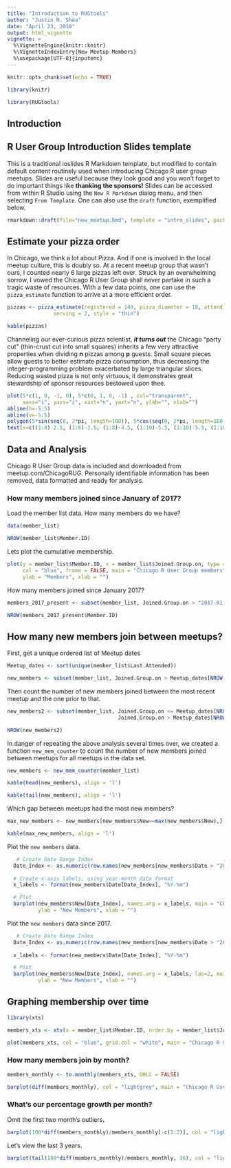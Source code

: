 ```yaml
---
title: "Introduction to RUGtools"
author: "Justin M. Shea"
date: "April 23, 2018"
output: html_vignette
vignette: >
  %\VignetteEngine{knitr::knitr}
  %\VignetteIndexEntry{New Meetup Members}
  %\usepackage[UTF-8]{inputenc}
---
```


```r
knitr::opts_chunk$set(echo = TRUE)

library(knitr)

library(RUGtools)
```

## Introduction



## R User Group Introduction Slides template

This is a traditional ioslides R Markdown template, but modified to contain default content routinely used when introducing Chicago R user group meetups.
Slides are useful because they look good and you won't forget to do important things
like **thanking the sponsors!** Slides can be accessed from within R Studio 
using the `New R Markdown` dialog menu, and then selecting `From Template`. 
One can also use the `draft` function, exemplified below.

```r
rmarkdown::draft(file="new_meetup.Rmd", template = "intro_slides", package="RUGtools")
```

## Estimate your pizza order

In Chicago, we think a lot about Pizza. And if one is involved in the local meetup 
culture, this is doubly so. At a recent meetup group that wasn't ours, I counted 
nearly 6 large pizzas left over. Struck by an overwhelming sorrow, I vowed the 
Chicago R User Group shall never partake in such a tragic waste of resources. 
With a few data points, one can use the `pizza_estimate` function to arrive at
a more efficient order.

```r

pizzas <- pizza_estimate(registered = 140, pizza_diameter = 18, attend_rate = 0.60, 
               serving = 2, style = "thin")

kable(pizzas)
```
 
Channeling our ever-curious pizza scientist, _**it turns out**_ the Chicago
"party cut" (thin-crust cut into small squares) inherits a few very attractive 
properties when dividing **n** pizzas among **p** guests. Small square pieces allow 
guests to better estimate pizza consumption, thus decreasing the integer-programming 
problem exacerbated by large triangular slices. Reducing wasted pizza is not only 
virtuous, it demonstrates great stewardship of sponsor resources bestowed upon thee.

```r
plot(5*c(1, 0, -1, 0), 5*c(0, 1, 0, -1) , col="transparent",
     xaxs="i", yaxs="i", xaxt="n", yaxt="n", ylab="", xlab="")
abline(h=-5:5)
abline(v=-5:5)
polygon(5*sin(seq(0, 2*pi, length=100)), 5*cos(seq(0, 2*pi, length=100)))
text(x=c((1:4)-2.5, (1:6)-3.5, (1:8)-4.5, (1:10)-5.5, (1:10)-5.5, (1:10)-5.5, (1:10)-5.5, (1:8)-4.5, (1:6)-3.5, (1:4)-2.5), y=c(rep(5,4), rep(4,6), rep(3,8), rep(2,10), rep(1,10), rep(0,10), rep(-1,10), rep(-2,8), rep(-3,6), rep(-4,4))-0.5, labels=1:76)
```
 


## Data and Analysis

Chicago R User Group data is included and downloaded from meetup.com/ChicagoRUG.
Personally identifiable information has been removed, data formatted and ready for analysis.

###  How many members joined since January of 2017?
 
Load the member list data. 
How many members do we have?

```r
data(member_list)

NROW(member_list$Member.ID)
```

Lets plot the cumulative membership.

```r
plot(y = member_list$Member.ID, x = member_list$Joined.Group.on, type = "l", 
     col = "blue", frame = FALSE, main = "Chicago R User Group members", 
     ylab = "Members", xlab = "")
```

How many members joined since January 2017?

```r
members_2017_present <- subset(member_list, Joined.Group.on > "2017-01-01")

NROW(members_2017_present$Member.ID)
```


## How many new members join between meetups? 

First, get a unique ordered list of Meetup dates

```r
Meetup_dates <- sort(unique(member_list$Last.Attended))

new_members <- subset(member_list, Joined.Group.on > Meetup_dates[NROW(Meetup_dates)])
```
 
Then count the number of new members joined between the most recent meetup and the one prior to that.

```r
new_members2 <- subset(member_list, Joined.Group.on <= Meetup_dates[NROW(Meetup_dates)] &
                                    Joined.Group.on > Meetup_dates[NROW(Meetup_dates)-1])

NROW(new_members2)
```

In danger of repeating the above analysis several times over, we created a function `new_mem_counter` to count the number of new members joined between meetups for 
all meetups in the data set.

```r
new_members <- new_mem_counter(member_list)

kable(head(new_members), align = 'l')

kable(tail(new_members), align = 'l')
```

Which gap between meetups had the most new members?
 
```r
max_new_members <- new_members[new_members$New==max(new_members$New),]

kable(max_new_members, align = 'l')
```

Plot the `new members` data.

```r
   # Create Date Range Index
  Date_Index <- as.numeric(row.names(new_members[new_members$Date > "2010-01-01" & new_members$Date <= Sys.Date(),]))
  
  # Create x-axis labels, using year-month date format
  x_labels <- format(new_members$Date[Date_Index], "%Y-%m")

  # Plot
  barplot(new_members$New[Date_Index], names.arg = x_labels, main = "CRUG members, joined between meetups",  
          ylab = "New Members", xlab = "")
```

Plot the `new members` data since 2017.

```r
   # Create Date Range Index
  Date_Index <- as.numeric(row.names(new_members[new_members$Date > "2017-01-01" & new_members$Date <= Sys.Date(),]))
  
  x_labels <- format(new_members$Date[Date_Index], "%Y-%m")

  # Plot
  barplot(new_members$New[Date_Index], names.arg = x_labels, las=2, main = "CRUG members, joined between meetups",  
          ylab = "New Members", xlab = "")
```
 
 
##  Graphing membership over time

```r
library(xts)

members_xts <- xts(x = member_list$Member.ID, order.by = member_list$Joined.Group.on)

plot(members_xts, col = "blue", grid.col = "white", main = "Chicago R User Group members by join date")
```

### How many members join by month?

```r
members_monthly <- to.monthly(members_xts, OHLC = FALSE)

barplot(diff(members_monthly), col = "lightgrey", main = "Chicago R User Group, new members by month")
```

### What's our percentage growth per month?

Omit the first two month's outliers.

```r
barplot(100*diff(members_monthly)/members_monthly[-c(1:2)], col = "lightgrey")
```

Let's view the last 3 years.

```r
barplot(tail(100*diff(members_monthly)/members_monthly, 36), col = "lightgrey")
```
